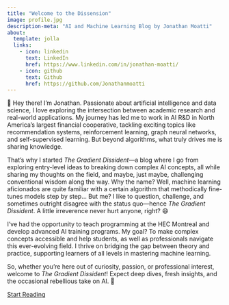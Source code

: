 ```yaml
---
title: "Welcome to the Dissension"
image: profile.jpg
description-meta: "AI and Machine Learning Blog by Jonathan Moatti"
about:
  template: jolla
  links:
    - icon: linkedin
      text: LinkedIn
      href: https://www.linkedin.com/in/jonathan-moatti/
    - icon: github
      text: Github
      href: https://github.com/Jonathanmoatti
---
```




👋 Hey there! I’m Jonathan. Passionate about artificial intelligence and data science, I love exploring the intersection between academic research and real-world applications. My journey has led me to work in AI R&D in North America's largest financial cooperative, tackling exciting topics like recommendation systems, reinforcement learning, graph neural networks, and self-supervised learning. But beyond algorithms, what truly drives me is sharing knowledge.  

That’s why I started *The Gradient Dissident*—a blog where I go from exploring entry-level ideas to breaking down complex AI concepts, all while sharing my thoughts on the field, and maybe, just maybe, challenging conventional wisdom along the way.  Why the name? Well, machine learning aficionados are quite familiar with a certain algorithm that methodically fine-tunes models step by step... But me? I like to question, challenge, and sometimes outright disagree with the status quo—hence *The Gradient Dissident*. A little irreverence never hurt anyone, right? 😄  

I’ve had the opportunity to teach programming at the HEC Montreal and develop advanced AI training programs. My goal? To make complex concepts accessible and help students, as well as professionals navigate this ever-evolving field. I thrive on bridging the gap between theory and practice, supporting learners of all levels in mastering machine learning.  

So, whether you’re here out of curiosity, passion, or professional interest, welcome to *The Gradient Dissident*! Expect deep dives, fresh insights, and the occasional rebellious take on AI. 🚀  

[Start Reading](/blog.html){.btn .btn-lg .btn-custom}


